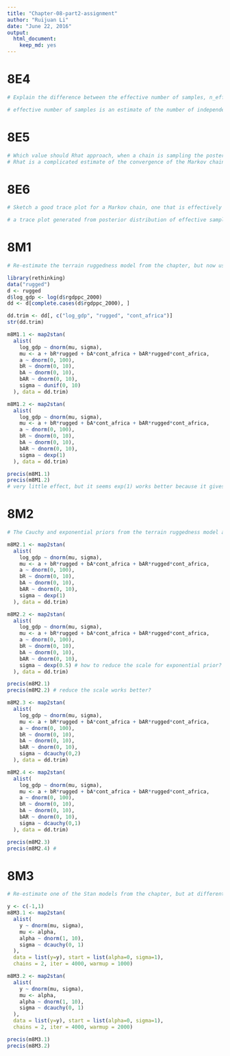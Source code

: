 ```yaml
---
title: "Chapter-08-part2-assignment"
author: "Ruijuan Li"
date: "June 22, 2016"
output: 
  html_document: 
    keep_md: yes
---
```


# 8E4 
```r
# Explain the difference between the effective number of samples, n_eff as calculated by Stan, and the actual number of samples. 

# effective number of samples is an estimate of the number of independent samples from the posterior distribution (stan chains are autocorrleated, so that sequential samples are not entirely independent); n_eff calculated by Stan is an estimate of effective number of samples; actual number of samples is the number of all samples no matter whether they are dependent or independent.    
```

# 8E5
```r
# Which value should Rhat approach, when a chain is sampling the posterior distribution correctly? 
# Rhat is a complicated estimate of the convergence of the Markov chain to the target distribution. It should approach 1 when all is well. 
```

# 8E6
```r
# Sketch a good trace plot for a Markov chain, one that is effectively sampling from the posterior distribution. What is good about its shape? Then sketch a trace plot for a malfunctioning Markov chain. What about its shape indicates malfunction? 

# a trace plot generated from posterior distribution of effective sampling has 2 characters: stationarity and good mixing. stationarity refers to the path staying within the posterior distribution, and well-mixing chain means that each successive sample within each parameter is not highly correlated with the sample before it. Whereas a trace plot for a malfunctioning Markov chain lackes these 2 characters. 
```

# 8M1
```r
# Re-estimate the terrain ruggedness model from the chapter, but now using a uniform prior and an exponential prior for the standard deviation, sigma. The uniform prior should be dunif(0,10) and the exponential should be dexp(1). Do the different priors have any detectible influence on the posterior distribution? 

library(rethinking)
data("rugged")
d <- rugged
d$log_gdp <- log(d$rgdppc_2000)
dd <- d[complete.cases(d$rgdppc_2000), ]

dd.trim <- dd[, c("log_gdp", "rugged", "cont_africa")]
str(dd.trim)

m8M1.1 <- map2stan(
  alist(
    log_gdp ~ dnorm(mu, sigma),
    mu <- a + bR*rugged + bA*cont_africa + bAR*rugged*cont_africa,
    a ~ dnorm(0, 100),
    bR ~ dnorm(0, 10),
    bA ~ dnorm(0, 10),
    bAR ~ dnorm(0, 10),
    sigma ~ dunif(0, 10)
  ), data = dd.trim) 

m8M1.2 <- map2stan(
  alist(
    log_gdp ~ dnorm(mu, sigma),
    mu <- a + bR*rugged + bA*cont_africa + bAR*rugged*cont_africa,
    a ~ dnorm(0, 100),
    bR ~ dnorm(0, 10),
    bA ~ dnorm(0, 10),
    bAR ~ dnorm(0, 10),
    sigma ~ dexp(1)
  ), data = dd.trim) 

precis(m8M1.1)
precis(m8M1.2)
# very little effect, but it seems exp(1) works better because it gives 1 to all Rhat values 
```

# 8M2
```r
# The Cauchy and exponential priors from the terrain ruggedness model are very weak. They can be made more informative by reducing their scale. Compare the dcauchy and dexp priors for progressively smaller values of the scaling parameter. As these priors become stronger, how does each influence the posterior distribution? 

m8M2.1 <- map2stan(
  alist(
    log_gdp ~ dnorm(mu, sigma),
    mu <- a + bR*rugged + bA*cont_africa + bAR*rugged*cont_africa,
    a ~ dnorm(0, 100),
    bR ~ dnorm(0, 10),
    bA ~ dnorm(0, 10),
    bAR ~ dnorm(0, 10),
    sigma ~ dexp(1)
  ), data = dd.trim) 

m8M2.2 <- map2stan(
  alist(
    log_gdp ~ dnorm(mu, sigma),
    mu <- a + bR*rugged + bA*cont_africa + bAR*rugged*cont_africa,
    a ~ dnorm(0, 100),
    bR ~ dnorm(0, 10),
    bA ~ dnorm(0, 10),
    bAR ~ dnorm(0, 10),
    sigma ~ dexp(0.5) # how to reduce the scale for exponential prior? 
  ), data = dd.trim) 

precis(m8M2.1)
precis(m8M2.2) # reduce the scale works better? 

m8M2.3 <- map2stan(
  alist(
    log_gdp ~ dnorm(mu, sigma),
    mu <- a + bR*rugged + bA*cont_africa + bAR*rugged*cont_africa,
    a ~ dnorm(0, 100),
    bR ~ dnorm(0, 10),
    bA ~ dnorm(0, 10),
    bAR ~ dnorm(0, 10),
    sigma ~ dcauchy(0,2)
  ), data = dd.trim) 

m8M2.4 <- map2stan(
  alist(
    log_gdp ~ dnorm(mu, sigma),
    mu <- a + bR*rugged + bA*cont_africa + bAR*rugged*cont_africa,
    a ~ dnorm(0, 100),
    bR ~ dnorm(0, 10),
    bA ~ dnorm(0, 10),
    bAR ~ dnorm(0, 10),
    sigma ~ dcauchy(0,1)
  ), data = dd.trim) 

precis(m8M2.3)
precis(m8M2.4) # 
```

# 8M3
```r
# Re-estimate one of the Stan models from the chapter, but at different numbers of warmup iterations. Be sure to use the same number of sampling iterations in each case. Compare the n_eff values. How much warmup is enough? (how to know how much warmup is enough?) 

y <- c(-1,1)
m8M3.1 <- map2stan(
  alist(
    y ~ dnorm(mu, sigma),
    mu <- alpha,
    alpha ~ dnorm(1, 10),
    sigma ~ dcauchy(0, 1)
  ), 
  data = list(y=y), start = list(alpha=0, sigma=1),
  chains = 2, iter = 4000, warmup = 1000)

m8M3.2 <- map2stan(
  alist(
    y ~ dnorm(mu, sigma),
    mu <- alpha,
    alpha ~ dnorm(1, 10),
    sigma ~ dcauchy(0, 1)
  ), 
  data = list(y=y), start = list(alpha=0, sigma=1),
  chains = 2, iter = 4000, warmup = 2000)

precis(m8M3.1)
precis(m8M3.2) 
```

















